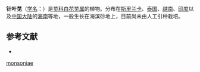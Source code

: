 {{Speciesbox
| name = 针叶苋
| status = 
| status_system = 
| image = 
| genus = Aerva
| species = monsoniae
| authority = (L. f.) Mart.
| synonyms = ''Trichurus monsoniae'' (L. f.) C. C. Townsend
}}

'''针叶苋'''（[[学名|学名]]：{{lang|la|''Aerva monsoniae''}}）是[[苋科|苋科]][[白花苋属|白花苋属]]的植物。分布在[[斯里兰卡|斯里兰卡]]、[[泰国|泰国]]、[[越南|越南]]、[[印度|印度]]以及[[中国大陆|中国大陆]]的[[海南|海南]]等地，一般生长在海滨砂地上，目前尚未由人工引种栽培。

== 参考文献 ==
<div class="references-small">
* {{cite web| url =http://www.bioinfo.cn/db05/KmzwSpecies.php?action=view&id=84| title =针叶苋| work =《中国高等植物数据库全库》| publisher =中国科学院微生物研究所| author =昆明植物研究所| accessdate =2009-02-20| deadurl =yes| archiveurl =https://web.archive.org/web/20160305003121/http://www.bioinfo.cn/db05/KmzwSpecies.php?action=view&id=84| archivedate =2016-03-05}}
</div>
{{Taxonbar|from=Q19845110}}

{{DEFAULTSORT:Aerva monsoniae}}
[[Category:白花苋属|monsoniae]]


{{Amaranthaceae-stub}}